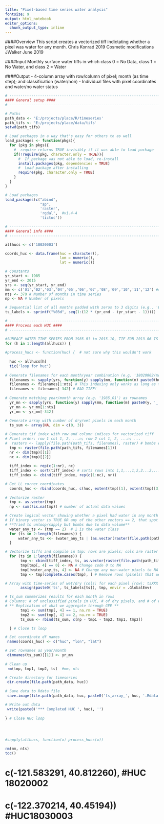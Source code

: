 ```yaml
---
title: "Pixel-based time series water analysis"
fontsize: 9
output: html_notebook
editor_options:
  chunk_output_type: inline
---
```



####Overview
This script creates a vectorized tiff indictating whether a pixel was water for any month.
Chris Konrad 2019
Cosmetic modifications JWalker June 2019

####Input
Monthly surface water tiffs in which class 0 = No Data, class 1 = No Water, and class 2 = Water

####Output
  - 4-column array with row/column of pixel; month (as time step); and classification (water/non)
  - Individual files with pixel coordinates and water/no water status

```r

# ---------------------------------------------------------------------- #
#### General setup ####
# ---------------------------------------------------------------------- #

# Paths
path_data <- 'E:/projects/place/R/timeseries'
path_tifs <- 'E:/projects/place/data/tifs'
setwd(path_tifs)

# Load packages in a way that's easy for others to as well
load_packages <- function(pkgs){
  for (pkg in pkgs){
    #  require returns TRUE invisibly if it was able to load package
    if(!require(pkg, character.only = TRUE)){
      #  If package was not able to load, re-install
      install.packages(pkg, dependencies = TRUE)
      #  Load package after installing
      require(pkg, character.only = TRUE)
    }
  }
}

# Load packages
load_packages(c("abind", 
                "sp", 
                'raster',
                'rgdal',  #v1.4-4
                'tictoc'))
```

```r

# ---------------------------------------------------------------------- #
#### General info ####
# ---------------------------------------------------------------------- #

allhucs <- c('18020003')

coords_huc <- data.frame(huc = character(),
                         lon = numeric(),
                         lat = numeric())

# Constants
yr_start <- 1985
yr_end <- 2015
yrs <- seq(yr_start, yr_end)
mm <- c('01','02','03','04','05','06','07','08','09','10','11','12') #c(paste0('0', seq(1, 9)), seq(10, 12))
nts <- 370 # Number of months in time series
np <- NA # Number of pixels

# Sequential list of all months padded with zeros to 3 digits (e.g., '001')
ts_labels <- sprintf("%03d", seq(1:(12 * (yr_end - (yr_start - 1)))))

```


```r

# ---------------------------------------------------------------------- #
#### Process each HUC ####
# ---------------------------------------------------------------------- #

#SURFACE WATER TIME SERIES FROM 1985-01 to 2015-10, TIF FOR 2013-06 IS BAD
for (h in 1:length(allhucs)) {
  
#process_hucs <- function(huc) {  # not sure why this wouldn't work
  
  huc <- allhucs[h]
  tic('loop for huc')
  
# Generate filenames for each month/year combination (e.g. '18020002/monthly_water_1985_01_18020002.tif') to import files
  filenames <- sapply(yrs, function(y) sapply(mm, function(m) paste0(huc, '/monthly_water_', y, '_', m, '_', huc, '.tif')))
  filenames <- filenames[1:nts] # This indexing only works as long as the first year is complete and the last is incomplete
  filenames <- filenames[-342] # BAD TIFF!
  
# Generate matching year/month array (e.g. '1985_01') as rownames
  yr_mn <- sapply(yrs, function(y) sapply(mm, function(m) paste0(y, '_', m)) ) # generate labels
  yr_mn <- yr_mn[1:nts]
  yr_mn <- yr_mn[-342]
  
# Generate array with number of dry/wet pixels in each month
  ts_sum <- array(NA, dim = c(0, 3)) 

# Generate tif index with row and column indices for vectorized tiff
# Pixel order: row 1 col 1, 2, ...n; row 2 col 1, 2, ...n; ... 
#  rasters <- lapply(file.path(path_tifs, filenames), raster) # bombs otherwise
  tmp <- raster(file.path(path_tifs, filenames[1]))
  nr <- dim(tmp)[[1]] 
  nc <- dim(tmp)[[2]]
  
  tiff_index <- rep(c(1:nr), nc)
  tiff_index <- sort(tiff_index) # sorts rows into 1,1,..,1,2,2...2,...
  tiff_index <- cbind(tiff_index, rep(c(1:nc), nr))

# Get LL corner coordinates
  coords_huc <- rbind(coords_huc, c(huc, extent(tmp)[1], extent(tmp)[3]))
  
# Vectorize raster
  tmp <- as.vector(tmp)  
  np <- sum(!is.na(tmp)) # number of actual data values

# Create logical vector showing whether a pixel had water in any month to ID pixels to model
# If binary vector is TRUE OR any of the other vectors == 2, that spot gets a TRUE for water
# **Tried to unloop/sapply but bombs due to data volume**
  water_any_ts <- (tmp == 2)  # 2 is the water class
  for (ts in 2:length(filenames)) {
      water_any_ts <<- (water_any_ts | (as.vector(raster(file.path(path_tifs, filenames[ts]))) == 2))
  }

# Vectorize tiffs and compile in tmp: rows are pixels; cols are raster rows/cols/ts code/classification code
  for (ts in 1:length(filenames)) {
       tmp <- cbind(tiff_index, ts, as.vector(raster(file.path(path_tifs, filenames[ts])))) 
       tmp[tmp[, 4] == 0] <- NA # Change code 0 to NA 
       tmp[!water_any_ts, 4] <- NA # Change any non-water pixels to NA
       tmp <- tmp[complete.cases(tmp), ] # Remove rows (pixels) that were dry in that month

# Array with time-series of wet/dry (cols) for each pixel (row): tsXXX where XXX is serial code for month from 001 to 370
       assign(paste0('ts', ts_labels[ts]), tmp, envir = .GlobalEnv)

# ts_sum summarizes results for each month in rows
# Columns: # of unclassified pixels in HUC, # of dry pixels, and # of wet pixels
# ** Replication of what we aggregate through GEE **
       tmp1 <- sum(tmp[, 4] == 1, na.rm = TRUE)
       tmp2 <- sum(tmp[, 4] == 2, na.rm = TRUE)
       ts_sum <- rbind(ts_sum, c(np - tmp1 - tmp2, tmp1, tmp2))

  } # Close ts loop

# Set coordinate df names 
 names(coords_huc) <- c("huc", "lon", "lat")

# Set rownames as year/month
 dimnames(ts_sum)[[1]] <- yr_mn
  
# Clean up 
 rm(tmp, tmp1, tmp2, ts)  #mm, nts

# Create directory for timeseries
 dir.create(file.path(path_data, huc))
 
# Save data to Rdata file 
 save.image(file.path(path_data, huc, paste0('ts_array_', huc, '.Rdata')))

# Write out data
 write(paste0('*** Completed HUC ', huc), '')
  
} # Close HUC loop





```


```r

#sapply(allhucs, function(x) process_hucs(x))

rm(mm, nts)
toc()

```



#  c(-121.583291, 40.812260), #HUC 18020002
#  c(-122.370214, 40.45194)) #HUC18030003